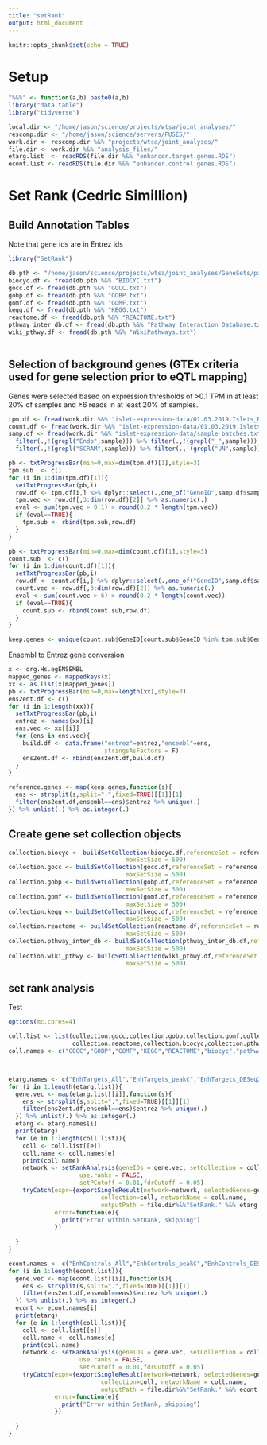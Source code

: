 ```yaml
---
title: "setRank"
output: html_document
---
```


```r
knitr::opts_chunk$set(echo = TRUE)
```

# Setup 

```r

"%&%" <- function(a,b) paste0(a,b)
library("data.table")
library("tidyverse")

local.dir <- "/home/jason/science/projects/wtsa/joint_analyses/"
rescomp.dir <- "/home/jason/science/servers/FUSE5/"
work.dir <- rescomp.dir %&% "projects/wtsa/joint_analyses/"
file.dir <- work.dir %&% "analysis_files/"
etarg.list  <- readRDS(file.dir %&% "enhancer.target.genes.RDS")
econt.list <- readRDS(file.dir %&% "enhancer.control.genes.RDS")

```


# Set Rank (Cedric Simillion)

## Build Annotation Tables 

Note that gene ids are in Entrez ids 

```r

library("SetRank")

db.pth <- "/home/jason/science/projects/wtsa/joint_analyses/GeneSets/package_data/" %&% "GeneSets.Homo.sapiens/data/"
biocyc.df <- fread(db.pth %&% "BIOCYC.txt")
gocc.df <- fread(db.pth %&% "GOCC.txt")
gobp.df <- fread(db.pth %&% "GOBP.txt")
gomf.df <- fread(db.pth %&% "GOMF.txt")
kegg.df <- fread(db.pth %&% "KEGG.txt")
reactome.df <- fread(db.pth %&% "REACTOME.txt")
pthway_inter_db.df <- fread(db.pth %&% "Pathway_Interaction_Database.txt")
wiki_pthwy.df <- fread(db.pth %&% "WikiPathways.txt")
    

```



## Selection of background genes (GTEx criteria used for gene selection prior to eQTL mapping)

Genes were selected based on expression thresholds of >0.1 TPM in at least 20% of samples and ≥6 reads in at least 20% of samples.



```r

tpm.df <- fread(work.dir %&% "islet-expression-data/01.03.2019.Islets_RNA-seq.gene.tpm.tsv")
count.df <- fread(work.dir %&% "islet-expression-data/01.03.2019.Islets_RNA-seq.gene.counts.tsv")
samp.df <- fread(work.dir %&% "islet-expression-data/sample_batches.txt",header=T) %>% 
  filter(.,!(grepl("Endo",sample))) %>% filter(.,!(grepl("_",sample))) %>% filter(.,!(grepl("ZMI",sample))) %>%
  filter(.,!(grepl("SCRAM",sample))) %>% filter(.,!(grepl("UN",sample))) %>% filter(.,!(grepl("GF",sample))) # 250 islet samples 

pb <- txtProgressBar(min=0,max=dim(tpm.df)[1],style=3)
tpm.sub  <- c()
for (i in 1:dim(tpm.df)[1]){
  setTxtProgressBar(pb,i)
  row.df <- tpm.df[i,] %>% dplyr::select(.,one_of("GeneID",samp.df$sample))
  tpm.vec <- row.df[,3:dim(row.df)[2]] %>% as.numeric(.)
  eval <- sum(tpm.vec > 0.1) > round(0.2 * length(tpm.vec))
  if (eval==TRUE){
    tpm.sub <- rbind(tpm.sub,row.df)
  }
}

pb <- txtProgressBar(min=0,max=dim(count.df)[1],style=3)
count.sub  <- c()
for (i in 1:dim(count.df)[1]){
  setTxtProgressBar(pb,i)
  row.df <- count.df[i,] %>% dplyr::select(.,one_of("GeneID",samp.df$sample))
  count.vec <- row.df[,3:dim(row.df)[2]] %>% as.numeric(.)
  eval <- sum(count.vec > 6) > round(0.2 * length(count.vec))
  if (eval==TRUE){
    count.sub <- rbind(count.sub,row.df)
  }
}

keep.genes <- unique(count.sub$GeneID[count.sub$GeneID %in% tpm.sub$GeneID]) # There are 22,929 genes to retain in islets that meet the filtering thresholds

```


Ensembl to Entrez gene conversion 

```r

x <- org.Hs.egENSEMBL
mapped_genes <- mappedkeys(x)
xx <- as.list(x[mapped_genes])
pb <- txtProgressBar(min=0,max=length(xx),style=3)
ens2ent.df <- c() 
for (i in 1:length(xx)){
  setTxtProgressBar(pb,i)
  entrez <- names(xx)[i]
  ens.vec <- xx[[i]]
  for (ens in ens.vec){
    build.df <- data.frame("entrez"=entrez,"ensembl"=ens,
                           stringsAsFactors = F)
    ens2ent.df <- rbind(ens2ent.df,build.df)
  }
}

```


```r

reference.genes <- map(keep.genes,function(s){
  ens <- strsplit(s,split=".",fixed=TRUE)[[1]][1]
  filter(ens2ent.df,ensembl==ens)$entrez %>% unique(.)
}) %>% unlist(.) %>% as.integer(.)

```


## Create gene set collection objects 

```r


collection.biocyc <- buildSetCollection(biocyc.df,referenceSet = reference.genes,
                                 maxSetSize = 500)
collection.gocc <- buildSetCollection(gocc.df,referenceSet = reference.genes,
                                 maxSetSize = 500)
collection.gobp <- buildSetCollection(gobp.df,referenceSet = reference.genes,
                                 maxSetSize = 500)
collection.gomf <- buildSetCollection(gomf.df,referenceSet = reference.genes,
                                 maxSetSize = 500)
collection.kegg <- buildSetCollection(kegg.df,referenceSet = reference.genes,
                                 maxSetSize = 500)
collection.reactome <- buildSetCollection(reactome.df,referenceSet = reference.genes,
                                 maxSetSize = 500)
collection.pthway_inter_db <- buildSetCollection(pthway_inter_db.df,referenceSet = reference.genes,
                                 maxSetSize = 500)
collection.wiki_pthwy <- buildSetCollection(wiki_pthwy.df,referenceSet = reference.genes,
                                 maxSetSize = 500)

```



## set rank analysis 

Test 

```r


options(mc.cores=4)

coll.list <- list(collection.gocc,collection.gobp,collection.gomf,collection.kegg,
                  collection.reactome,collection.biocyc,collection.pthway_inter_db,collection.wiki_pthwy)
coll.names <- c("GOCC","GOBP","GOMF","KEGG","REACTOME","biocyc","pathway_inter_db","wiki_pthwy")



etarg.names <- c("EnhTargets_All","EnhTargets_peakC","EnhTargets_DESeq2","EnhTargets_both")
for (i in 1:length(etarg.list)){
  gene.vec <- map(etarg.list[[i]],function(s){
    ens <- strsplit(s,split=".",fixed=TRUE)[[1]][1]
    filter(ens2ent.df,ensembl==ens)$entrez %>% unique(.)
  }) %>% unlist(.) %>% as.integer(.)
  etarg <- etarg.names[i]
  print(etarg)
  for (e in 1:length(coll.list)){
    coll <- coll.list[[e]]
    coll.name <- coll.names[e]
    print(coll.name)
    network <- setRankAnalysis(geneIDs = gene.vec, setCollection = coll,
                    use.ranks = FALSE,
                    setPCutoff = 0.01,fdrCutoff = 0.05)
    tryCatch(expr={exportSingleResult(network=network, selectedGenes=gene.vec, 
                          collection=coll, networkName = coll.name,
                          outputPath = file.dir%&%"SetRank." %&% etarg %&% "." %&% coll.name)},
             error=function(e){
               print("Error within SetRank, skipping")
             })
             
  }
}


```



```r

econt.names <- c("EnhControls_All","EnhControls_peakC","EnhControls_DESeq2","EnhControls_both")
for (i in 1:length(econt.list)){
  gene.vec <- map(econt.list[[i]],function(s){
    ens <- strsplit(s,split=".",fixed=TRUE)[[1]][1]
    filter(ens2ent.df,ensembl==ens)$entrez %>% unique(.)
  }) %>% unlist(.) %>% as.integer(.)
  econt <- econt.names[i]
  print(etarg)
  for (e in 1:length(coll.list)){
    coll <- coll.list[[e]]
    coll.name <- coll.names[e]
    print(coll.name)
    network <- setRankAnalysis(geneIDs = gene.vec, setCollection = coll,
                    use.ranks = FALSE,
                    setPCutoff = 0.01,fdrCutoff = 0.05)
    tryCatch(expr={exportSingleResult(network=network, selectedGenes=gene.vec, 
                          collection=coll, networkName = coll.name,
                          outputPath = file.dir%&%"SetRank." %&% econt %&% "." %&% coll.name)},
             error=function(e){
               print("Error within SetRank, skipping")
             })
             
  }
}

```

